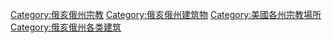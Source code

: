 [[Category:俄亥俄州宗教|Category:俄亥俄州宗教]]
[[Category:俄亥俄州建筑物|Category:俄亥俄州建筑物]]
[[Category:美國各州宗教場所|Category:美國各州宗教場所]]
[[Category:俄亥俄州各类建筑|Category:俄亥俄州各类建筑]]